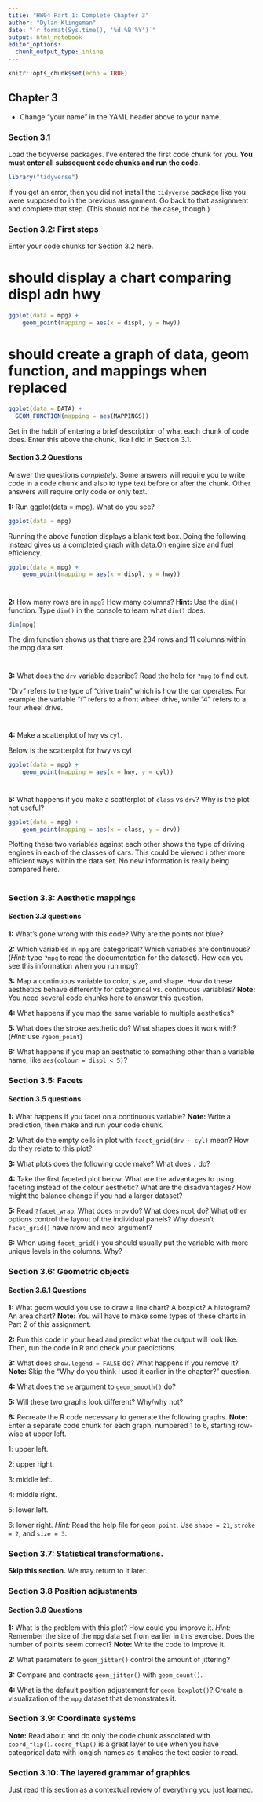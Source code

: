 ```yaml
---
title: "HW04 Part 1: Complete Chapter 3"
author: "Dylan Klingeman"
date: "`r format(Sys.time(), '%d %B %Y')`"
output: html_notebook
editor_options: 
  chunk_output_type: inline
---
```




```r
knitr::opts_chunk$set(echo = TRUE)
```

## Chapter 3

- Change "your name" in the YAML header above to your name.

### Section 3.1

Load the tidyverse packages. I've entered the first code chunk for you. **You must enter all subsequent code chunks and run the code.** 

```r
library("tidyverse")
```

If you get an error, then you did not install the `tidyverse` package like you were supposed to in the previous assignment. Go back to that assignment and complete that step. (This should not be the case, though.)

### Section 3.2: First steps

Enter your code chunks for Section 3.2 here.

# should display a chart comparing displ adn hwy
```r
ggplot(data = mpg) + 
    geom_point(mapping = aes(x = displ, y = hwy))
```

# should create a graph of data, geom function, and mappings when replaced

```r
ggplot(data = DATA) + 
  GEOM_FUNCTION(mapping = aes(MAPPINGS))
```


Get in the habit of entering a brief description of what each chunk of code does. Enter this above the chunk, like I did in Section 3.1.

#### Section 3.2 Questions

Answer the questions *completely.* Some answers will require you to write code in a code chunk and also to type text before or after the chunk. Other answers will require only code or only text. 

**1:** Run ggplot(data = mpg). What do you see?

```r
ggplot(data = mpg)
```

Running the above function displays a blank text box. Doing the following instead gives us a completed graph with data.On engine size and fuel efficiency.  

```r
ggplot(data = mpg) + 
    geom_point(mapping = aes(x = displ, y = hwy))
```

#

**2:** How many rows are in `mpg`? How many columns? **Hint:** Use the `dim()` function. Type `dim()` in the console to learn what `dim()` does.

```r
dim(mpg)
```

The dim function shows us that there are 234 rows and 11 columns within the mpg data set. 

#

**3:** What does the `drv` variable describe? Read the help for `?mpg` to find out.

"Drv" refers to the type of "drive train" which is how the car operates. For example the variable "f" refers to a front wheel drive, while "4" refers to a four wheel drive. 

#

**4:** Make a scatterplot of `hwy` vs `cyl`.

Below is the scatterplot for hwy vs cyl

```r
ggplot(data = mpg) + 
    geom_point(mapping = aes(x = hwy, y = cyl))
```

# 

**5:** What happens if you make a scatterplot of `class` vs `drv`? Why is the plot not useful?

```r
ggplot(data = mpg) + 
    geom_point(mapping = aes(x = class, y = drv))
```

Plotting these two variables against each other shows the type of driving engines in each of the classes of cars. This could be viewed i other more efficient ways within the data set. No new information is really being compared here. 

#

### Section 3.3: Aesthetic mappings


#### Section 3.3 questions

**1:** What’s gone wrong with this code? Why are the points not blue?


**2:** Which variables in `mpg` are categorical? Which variables are continuous? (*Hint:* type `?mpg` to read the documentation for the dataset). How can you see this information when you run mpg?


**3:** Map a continuous variable to color, size, and shape. How do these aesthetics behave differently for categorical vs. continuous variables? **Note:** You need several code chunks here to answer this question.


**4:** What happens if you map the same variable to multiple aesthetics?


**5:** What does the stroke aesthetic do? What shapes does it work with? (*Hint:* use `?geom_point`)



**6:** What happens if you map an aesthetic to something other than a variable name, like `aes(colour = displ < 5)`?


### Section 3.5: Facets



#### Section 3.5 questions

**1:** What happens if you facet on a continuous variable? **Note:** Write a prediction, then make and run your code chunk.



**2:** What do the empty cells in plot with `facet_grid(drv ~ cyl)` mean? How do they relate to this plot?



**3:** What plots does the following code make? What does `.` do?



**4:** Take the first faceted plot below. What are the advantages to using faceting instead of the colour aesthetic? What are the disadvantages? How might the balance change if you had a larger dataset?



**5:** Read `?facet_wrap`. What does `nrow` do? What does `ncol` do? What other options control the layout of the individual panels? Why doesn’t `facet_grid()` have nrow and ncol argument?


**6:** When using `facet_grid()` you should usually put the variable with more unique levels in the columns. Why?

### Section 3.6: Geometric objects



#### Section 3.6.1 Questions

**1:** What geom would you use to draw a line chart? A boxplot? A histogram? An area chart? **Note:** You will have to make some types of these charts in Part 2 of this assignment.


**2:** Run this code in your head and predict what the output will look like. Then, run the code in R and check your predictions.



**3:** What does `show.legend = FALSE` do? What happens if you remove it?
**Note:** Skip the "Why do you think I used it earlier in the chapter?" question.


**4:** What does the `se` argument to `geom_smooth()` do?


**5:** Will these two graphs look different? Why/why not?


**6:** Recreate the R code necessary to generate the following graphs. **Note:** Enter a separate code chunk for each graph, numbered 1 to 6, starting row-wise at upper left. 

1: upper left.


2: upper right.


3: middle left.


4: middle right.


5: lower left.


6: lower right. *Hint:* Read the help file for `geom_point`. Use `shape = 21`, `stroke = 2`, and `size = 3`.

### Section 3.7: Statistical transformations.

**Skip this section.** We may return to it later.


### Section 3.8 Position adjustments


#### Section 3.8 Questions

**1:** What is the problem with this plot? How could you improve it. *Hint:* Remember the size of the `mpg` data set from earlier in this exercise. Does the number of points seem correct? **Note:** Write the code to improve it. 


**2:** What parameters to `geom_jitter()` control the amount of jittering?


**3:** Compare and contracts `geom_jitter()` with `geom_count()`.


**4:** What is the default position adjustement for `geom_boxplot()`? Create a visualization of the `mpg` dataset that demonstrates it.


### Section 3.9: Coordinate systems

**Note:** Read about and do only the code chunk associated with `coord_flip()`. `coord_flip()` is a great layer to use when you have categorical data with longish names as it makes the text easier to read.

### Section 3.10: The layered grammar of graphics

Just read this section as a contextual review of everything you just learned.

